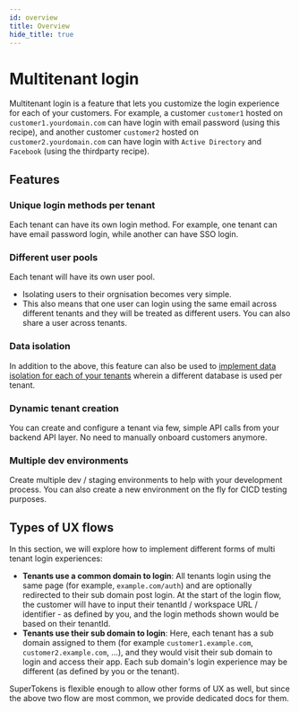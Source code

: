 ```yaml
---
id: overview
title: Overview
hide_title: true
---
```



<!-- COPY SECTION -->
<!-- ./emailpassword/custom-ui/multitenant-login.mdx  -->
<!-- 1 -->

<MultiTenancyPaidBanner />

# Multitenant login

Multitenant login is a feature that lets you customize the login experience for each of your customers. For example, a customer `customer1` hosted on `customer1.yourdomain.com` can have login with email password (using this recipe), and another customer `customer2` hosted on `customer2.yourdomain.com` can have login with `Active Directory` and `Facebook` (using the thirdparty recipe).

<!-- END COPY SECTION -->

## Features

### Unique login methods per tenant
Each tenant can have its own login method. For example, one tenant can have email password login, while another can have SSO login.

### Different user pools
Each tenant will have its own user pool.
- Isolating users to their orgnisation becomes very simple.
- This also means that one user can login using the same email across different tenants and they will be treated as different users. You can also share a user across tenants.

### Data isolation
In addition to the above, this feature can also be used to [implement data isolation for each of your tenants](./new-tenant-config#providing-additional-configuration-per-tenant) wherein a different database is used per tenant.

### Dynamic tenant creation
You can create and configure a tenant via few, simple API calls from your backend API layer. No need to manually onboard customers anymore.

### Multiple dev environments
Create multiple dev / staging environments to help with your development process. You can also create a new environment on the fly for CICD testing purposes.

## Types of UX flows

In this section, we will explore how to implement different forms of multi tenant login experiences:
- **Tenants use a common domain to login**: All tenants login using the same page (for example, `example.com/auth`) and are optionally redirected to their sub domain post login. At the start of the login flow, the customer will have to input their tenantId / workspace URL / identifier - as defined by you, and the login methods shown would be based on their tenantId.
- **Tenants use their sub domain to login**: Here, each tenant has a sub domain assigned to them (for example `customer1.example.com`, `customer2.example.com`, ...), and they would visit their sub domain to login and access their app. Each sub domain's login experience may be different (as defined by you or the tenant).

SuperTokens is flexible enough to allow other forms of UX as well, but since the above two flow are most common, we provide dedicated docs for them.